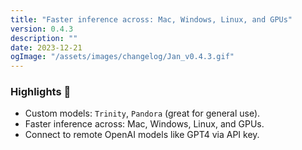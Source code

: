 ```yaml
---
title: "Faster inference across: Mac, Windows, Linux, and GPUs"
version: 0.4.3
description: ""
date: 2023-12-21
ogImage: "/assets/images/changelog/Jan_v0.4.3.gif"
---
```



<ChangelogHeader title= "Faster inference across= Mac, Windows, Linux, and GPUs" date= "2023-12-21" ogImage= "/assets/images/changelog/Jan_v0.4.3.gif" />

### Highlights 🎉

- Custom models: `Trinity`, `Pandora` (great for general use).
- Faster inference across: Mac, Windows, Linux, and GPUs.
- Connect to remote OpenAI models like GPT4 via API key.